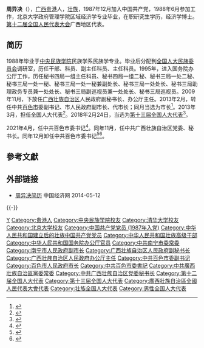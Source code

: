 '''周异决'''（{{bd|1965年|12月||catIdx=Zhou周}}），[[广西|广西]][[贵港|贵港]]人，[[壮族|壮族]]，1987年12月加入中国共产党，1988年6月参加工作，北京大学政府管理学院区域经济学专业毕业，在职研究生学历，经济学博士。[[第十二届全国人民代表大会|第十二届全国人民代表大会]]广西地区代表。

== 简历 ==
1988年毕业于[[中央民族学院|中央民族学院]]民族学系民族学专业。毕业后分配到[[全国人大民族委员会|全国人大民族委员会]]调研室，历任干部、科员、副主任科员、主任科员。1995年，进入国务院办公厅工作，历任秘书四局一组主任科员、秘书四局一组二秘、秘书三局一处二秘、秘书三局一处一秘、秘书三局一处一秘兼副处长、秘书三局一处处长、秘书三局助理政务专员兼一处处长、秘书三局副巡视员兼一处处长、秘书三局巡视员。2009年11月，下放任[[广西壮族自治区|广西壮族自治区]]人民政府副秘书长、办公厅主任。2013年2月，转任中共[[百色市|百色市]]委副书记、市人民政府副市长、代市长；同月当选为市长<ref>{{cite web|accessdate=2014-06-12|url=http://district.ce.cn/newarea/sddy/201302/25/t20130225_24140917.shtml|title=周异决当选百色市长|publisher=中国经济网|archive-date=2020-04-06|archive-url=https://web.archive.org/web/20200406080618/http://district.ce.cn/newarea/sddy/201302/25/t20130225_24140917.shtml|dead-url=no}}</ref>。2013年3月，担任全国人大代表<ref>{{cite news|title=全国人大代表信息-周异决|url=http://210.82.31.1:8084/delegate/viewDelegate.action?dbid=121975|accessdate=2013-04-05|newspaper=全国人大网|archive-url=https://web.archive.org/web/20160422203322/http://www.npc.gov.cn/delegate/viewDelegate.action?dbid=121975|archive-date=2016-04-22|dead-url=yes}}</ref>。2018年2月24日，当选为[[第十三届全国人大代表|第十三届全国人大代表]]<ref>{{Cite web|title=（受权发布）中华人民共和国第十三届全国人民代表大会代表名单-中新网|url=http://www.chinanews.com/gn/2018/02-25/8453959.shtml|accessdate=2021-02-19|work=[[中国新闻网|中国新闻网]]|archive-date=2018-02-27|archive-url=https://web.archive.org/web/20180227031724/http://www.chinanews.com/gn/2018/02-25/8453959.shtml|dead-url=no}}</ref>。

2021年4月，任中共百色市委书记<ref>{{Cite web|title=葛国科任百色市代市长 周异决辞去市长职务(简历)_中国经济网——国家经济门户|url=http://district.ce.cn/newarea/sddy/202104/14/t20210414_36472579.shtml|accessdate=2021-04-14|work=district.ce.cn|archive-date=2021-04-25|archive-url=https://web.archive.org/web/20210425194146/http://district.ce.cn/newarea/sddy/202104/14/t20210414_36472579.shtml|dead-url=no}}</ref>。同年11月，任中共广西壮族自治区党委、秘书长。同年12月卸任中共百色市委书记<ref>{{cite web|url=http://www.gxnews.com.cn/staticpages/20211129/newgx61a4b3f1-20558240.shtml|title=中国共产党广西壮族自治区第十二届委员会书记、副书记、常委简历|accessdate=2021-11-29|date=2021-11-29|publisher=广西新闻网|archive-date=2021-11-29|archive-url=https://web.archive.org/web/20211129204906/http://www.gxnews.com.cn/staticpages/20211129/newgx61a4b3f1-20558240.shtml|dead-url=no}}</ref><ref>{{cite web |author1=中国经济网 |title=何良军任百色市委书记 周异决不再担任 |url=http://district.ce.cn/newarea/sddy/202112/04/t20211204_37141864.shtml |website=中国经济网地方党政领导资料库 |accessdate=2021-12-04 |archive-date=2021-12-06 |archive-url=https://web.archive.org/web/20211206103422/http://district.ce.cn/newarea/sddy/202112/04/t20211204_37141864.shtml |dead-url=no }}</ref>。

==參考文獻==
{{reflist}}

==外部链接==
*[http://district.ce.cn/newarea/sddy/201302/25/t20130225_24140917.shtml 周异决简历]{{Wayback|url=http://district.ce.cn/newarea/sddy/201302/25/t20130225_24140917.shtml |date=20200406080618 }} 中国经济网 2014-05-12

{{-}}
{{start box}}
{{s-ppo|cpc}}
{{s-before|[[黄伟京|黄伟京]]}}
{{s-title|[[中国共产党广西壮族自治区委员会|中国共产党广西壮族自治区委员会]]秘书长|2021年11月－}}
{{s-inc}}
{{s-before|[[彭晓春|彭晓春]]}}
{{s-title|[[中国共产党百色市委员会|中国共产党百色市委员会]]书记|2021年4月－2021年12月}}
{{s-after|[[何良军|何良军]]}}
{{s-gov|prc}}
{{s-before|[[谢泽宇|谢泽宇]]}}
{{s-title|[[百色市人民政府|百色市人民政府]]市长|2013年1月－2021年4月}} 
{{s-after|[[葛国科|葛国科]]}}
{{s-before|[[王跃飞_(政治人物)|王跃飞]]}}
{{s-title|[[广西壮族自治区人民政府办公厅|广西壮族自治区人民政府办公厅]]主任|2009年11月－2013年1月}} 
{{s-after|[[黄海昆|黄海昆]]}}
{{end box}}
{{广西壮族自治区领导人}}
{{壮族高级干部}}

{{DEFAULTSORT:Zhou周}}
[[Category:周姓|Y]]
[[Category:贵港人|Category:贵港人]]
[[Category:中央民族学院校友|Category:中央民族学院校友]]
[[Category:清华大学校友|Category:清华大学校友]]
[[Category:北京大学校友|Category:北京大学校友]]
[[Category:中国共产党党员_(1987年入党)|Category:中国共产党党员 (1987年入党)]]
[[Category:中华人民共和国建立后的壮族中国共产党党员|Category:中华人民共和国建立后的壮族中国共产党党员]]
[[Category:中华人民共和国壮族高级干部|Category:中华人民共和国壮族高级干部]]
[[Category:中华人民共和国国务院办公厅官员|Category:中华人民共和国国务院办公厅官员]]
[[Category:中共南宁市委常委|Category:中共南宁市委常委]]
[[Category:南宁市人民政府副市长|Category:南宁市人民政府副市长]]
[[Category:广西壮族自治区人民政府副秘书长|Category:广西壮族自治区人民政府副秘书长]]
[[Category:广西壮族自治区人民政府办公厅主任|Category:广西壮族自治区人民政府办公厅主任]]
[[Category:中共百色市委副书记|Category:中共百色市委副书记]]
[[Category:百色市人民政府市长|Category:百色市人民政府市长]]
[[Category:中共百色市委書記|Category:中共百色市委書記]]
[[Category:中共廣西壯族自治區黨委常委|Category:中共廣西壯族自治區黨委常委]]
[[Category:中共广西壮族自治区党委秘书长|Category:中共广西壮族自治区党委秘书长]]
[[Category:第十二届全国人大代表|Category:第十二届全国人大代表]]
[[Category:第十三届全国人大代表|Category:第十三届全国人大代表]]
[[Category:廣西壯族自治區全國人民代表大會代表|Category:廣西壯族自治區全國人民代表大會代表]]
[[Category:壮族全国人大代表|Category:壮族全国人大代表]]
[[Category:男性全国人大代表|Category:男性全国人大代表]]